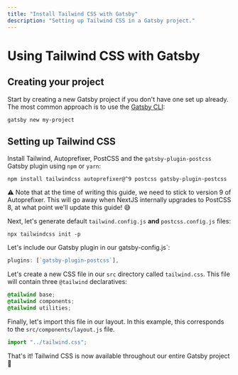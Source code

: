 ```yaml
---
title: "Install Tailwind CSS with Gatsby"
description: "Setting up Tailwind CSS in a Gatsby project."
---
```


# Using Tailwind CSS with Gatsby

## Creating your project

Start by creating a new Gatsby project if you don't have one set up already. The most common approach is to use the [Gatsby CLI](https://www.gatsbyjs.com/docs/quick-start/#install-the-gatsby-cli):

```shell
gatsby new my-project
```

## Setting up Tailwind CSS

Install Tailwind, Autoprefixer, PostCSS and the `gatsby-plugin-postcss` Gatsby plugin using `npm` or `yarn`:

```shell
npm install tailwindcss autoprefixer@^9 postcss gatsby-plugin-postcss
```

⚠️ Note that at the time of writing this guide, we need to stick to version 9 of Autoprefixer. This will go away when NextJS internally upgrades to PostCSS 8, at what point we'll update this guide! 😅

Next, let's generate default `tailwind.config.js` **and** `postcss.config.js` files:

```shell
npx tailwindcss init -p
```

Let's include our Gatsby plugin in our gatsby-config.js`:

```javascript
plugins: [`gatsby-plugin-postcss`],
```

Let's create a new CSS file in our `src` directory called `tailwind.css`. This file will contain three `@tailwind` declaratives:

```css
@tailwind base;
@tailwind components;
@tailwind utilities;
```

Finally, let's import this file in our layout. In this example, this corresponds to the `src/components/layout.js` file.

```javascript
import "../tailwind.css";
```

That's it! Tailwind CSS is now available throughout our entire Gatsby project 🎉
